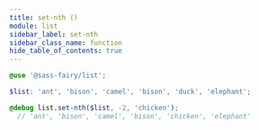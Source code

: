 ```yaml
---
title: set-nth ()
module: list
sidebar_label: set-nth
sidebar_class_name: function
hide_table_of_contents: true
---
```


<FieldDetails />

```scss
@use '@sass-fairy/list';

$list: 'ant', 'bison', 'camel', 'bison', 'duck', 'elephant';

@debug list.set-nth($list, -2, 'chicken');
  // 'ant', 'bison', 'camel', 'bison', 'chicken', 'elephant'
```
